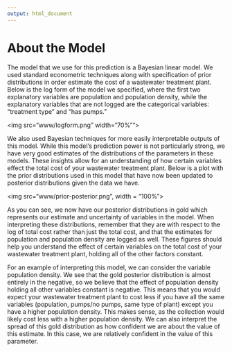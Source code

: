 ```yaml
---
output: html_document
---
```


# About the Model

The model that we use for this prediction is a Bayesian linear model. We used standard econometric techniques along with specification of prior distributions in order estimate the cost of a wastewater treatment plant. Below is the log form of the model we specified, where the first two explanatory variables are population and population density, while the explanatory variables that are not logged are the categorical variables: "treatment type" and "has pumps."

<img src="www/logform.png" width="70%"">

We also used Bayesian techniques for more easily interpretable outputs of this model. While this model's prediction power is not particularly strong, we have very good estimates of the distributions of the parameters in these models. These insights allow for an understanding of how certain variables effect the total cost of your wastewater treatment plant. Below is a plot with the prior distributions used in this model that have now been updated to posterior distributions given the data we have. 

<img src="www/prior-posterior.png", width = "100%">

As you can see, we now have our posterior distributions in gold which represents our estimate and uncertainty of variables in the model. When interpreting these distributions, remember that they are with respect to the log of total cost rather than just the total cost, and that the estimates for population and population density are logged as well. These figures should help you understand the effect of certain variables on the total cost of your wastewater treatment plant, holding all of the other factors constant. 

For an example of interpreting this model, we can consider the variable population density. We see that the gold posterior distribution is almost entirely in the negative, so we believe that the effect of population density holding all other variables constant is negative. This means that you would expect your wastewater treatment plant to cost less if you have all the same variables (population, pumps/no pumps, same type of plant) except you have a higher population density. This makes sense, as the collection would likely cost less with a higher population density. We can also interpret the spread of this gold distribution as how confident we are about the value of this estimate. In this case, we are relatively confident in the value of this parameter.
